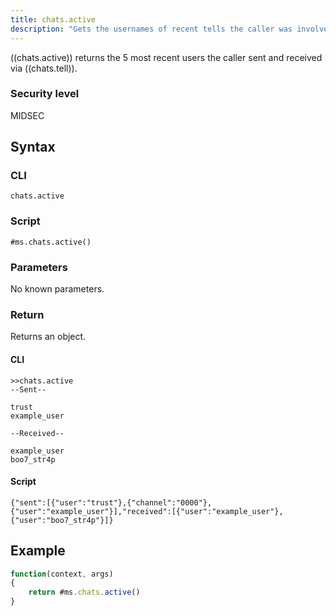```yaml
---
title: chats.active
description: "Gets the usernames of recent tells the caller was involved in."
---
```


((chats.active)) returns the 5 most recent users the caller sent and received via ((chats.tell)).

### Security level

MIDSEC

## Syntax

### CLI

```
chats.active
```

### Script

```
#ms.chats.active()
```

### Parameters

No known parameters.

### Return

Returns an object.

#### CLI

```
>>chats.active
--Sent--

trust
example_user

--Received--

example_user
boo7_str4p
```

#### Script

```
{"sent":[{"user":"trust"},{"channel":"0000"},{"user":"example_user"}],"received":[{"user":"example_user"},{"user":"boo7_str4p"}]}
```

## Example

```js
function(context, args)
{
	return #ms.chats.active()
}
```
